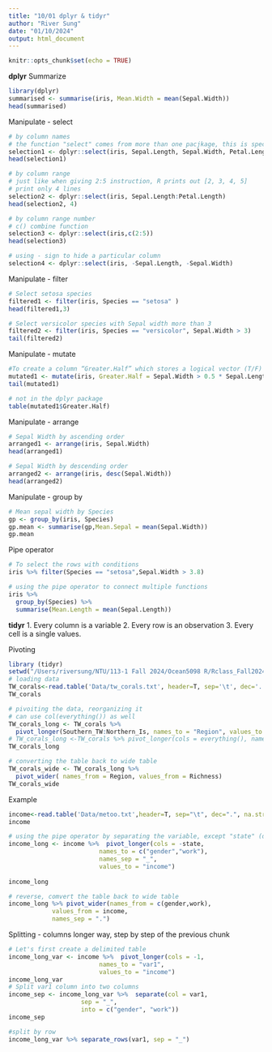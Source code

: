 ```yaml
---
title: "10/01 dplyr & tidyr"
author: "River Sung"
date: "01/10/2024"
output: html_document
---
```


```r
knitr::opts_chunk$set(echo = TRUE)
```

**dplyr**
Summarize
```r
library(dplyr)
summarised <- summarise(iris, Mean.Width = mean(Sepal.Width))
head(summarised)
```

Manipulate - select 
```r
# by column names
# the function "select" comes from more than one pacjkage, this is specifying which package to use, also dont need to use the library() function to load package 
selection1 <- dplyr::select(iris, Sepal.Length, Sepal.Width, Petal.Length)
head(selection1) 

# by column range
# just like when giving 2:5 instruction, R prints out [2, 3, 4, 5]
# print only 4 lines
selection2 <- dplyr::select(iris, Sepal.Length:Petal.Length)
head(selection2, 4)

# by column range number
# c() combine function
selection3 <- dplyr::select(iris,c(2:5))
head(selection3)

# using - sign to hide a particular column
selection4 <- dplyr::select(iris, -Sepal.Length, -Sepal.Width)
```

Manipulate - filter
```r
# Select setosa species
filtered1 <- filter(iris, Species == "setosa" )
head(filtered1,3)

# Select versicolor species with Sepal width more than 3
filtered2 <- filter(iris, Species == "versicolor", Sepal.Width > 3)
tail(filtered2)
```

Manipulate - mutate
```r
#To create a column “Greater.Half” which stores a logical vector (T/F)
mutated1 <- mutate(iris, Greater.Half = Sepal.Width > 0.5 * Sepal.Length)
tail(mutated1)

# not in the dplyr package
table(mutated1$Greater.Half)
```

Manipulate - arrange
```r
# Sepal Width by ascending order
arranged1 <- arrange(iris, Sepal.Width)
head(arranged1)

# Sepal Width by descending order
arranged2 <- arrange(iris, desc(Sepal.Width))
head(arranged2)
```

Manipulate - group by 
```r
# Mean sepal width by Species
gp <- group_by(iris, Species)
gp.mean <- summarise(gp,Mean.Sepal = mean(Sepal.Width))
gp.mean
```

Pipe operator 
```r
# To select the rows with conditions
iris %>% filter(Species == "setosa",Sepal.Width > 3.8)

# using the pipe operator to connect multiple functions 
iris %>% 
  group_by(Species) %>% 
  summarise(Mean.Length = mean(Sepal.Length))
```

**tidyr**
1. Every column is a variable
2. Every row is an observation
3. Every cell is a single values.

Pivoting 
```r
library (tidyr)
setwd("/Users/riversung/NTU/113-1 Fall 2024/Ocean5098 R/Rclass_Fall2024/Manipulation")
# loading data
TW_corals<-read.table('Data/tw_corals.txt', header=T, sep='\t', dec='.') 
TW_corals

# pivoiting the data, reorganizing it
# can use col(everything()) as well
TW_corals_long <- TW_corals %>%
  pivot_longer(Southern_TW:Northern_Is, names_to = "Region", values_to = "Richness")
# TW_corals_long <-TW_corals %>% pivot_longer(cols = everything(), names_to = "Region", values_to = "Richness") 
TW_corals_long 

# converting the table back to wide table
TW_corals_wide <- TW_corals_long %>%
  pivot_wider( names_from = Region, values_from = Richness) 
TW_corals_wide
```

Example
```r
income<-read.table('Data/metoo.txt',header=T, sep="\t", dec=".", na.strings = "n/a")
income

# using the pipe operator by separating the variable, except "state" (dont need to separate this)
income_long <- income %>%  pivot_longer(cols = -state, 
                         names_to = c("gender","work"), 
                         names_sep = "_", 
                         values_to = "income")
                         
income_long

# reverse, comvert the table back to wide table 
income_long %>% pivot_wider(names_from = c(gender,work), 
            values_from = income,
            names_sep = ".")
```

Splitting - columns 
longer way, step by step of the previous chunk 
```r
# Let's first create a delimited table
income_long_var <- income %>%  pivot_longer(cols = -1, 
                         names_to = "var1", 
                         values_to = "income")
income_long_var
# Split var1 column into two columns
income_sep <- income_long_var %>%  separate(col = var1, 
                    sep = "_", 
                    into = c("gender", "work"))
income_sep

#split by row
income_long_var %>% separate_rows(var1, sep = "_")
```